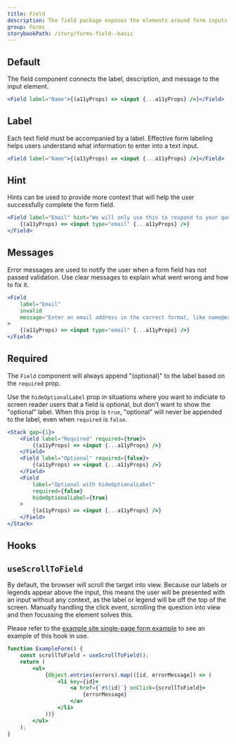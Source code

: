 ```yaml
---
title: Field
description: The field package exposes the elements around form inputs, and an API to compose them.
group: Forms
storybookPath: /story/forms-field--basic
---
```


## Default

The field component connects the label, description, and message to the input element.

```jsx live
<Field label="Name">{(a11yProps) => <input {...a11yProps} />}</Field>
```

## Label

Each text field must be accompanied by a label. Effective form labeling helps users understand what information to enter into a text input.

```jsx live
<Field label="Name">{(a11yProps) => <input {...a11yProps} />}</Field>
```

## Hint

Hints can be used to provide more context that will help the user successfully complete the form field.

```jsx live
<Field label="Email" hint="We will only use this to respond to your question">
	{(a11yProps) => <input type="email" {...a11yProps} />}
</Field>
```

## Messages

Error messages are used to notify the user when a form field has not passed validation. Use clear messages to explain what went wrong and how to fix it.

```jsx live
<Field
	label="Email"
	invalid
	message="Enter an email address in the correct format, like name@example.com"
>
	{(a11yProps) => <input type="email" {...a11yProps} />}
</Field>
```

## Required

The `Field` component will always append "(optional)" to the label based on the `required` prop.

Use the `hideOptionalLabel` prop in situations where you want to indiciate to screen reader users that a field is optional, but don't want to show the "optional" label. When this prop is `true`, "optional" will never be appended to the label, even when `required` is `false`.

```jsx live
<Stack gap={1}>
	<Field label="Required" required={true}>
		{(a11yProps) => <input {...a11yProps} />}
	</Field>
	<Field label="Optional" required={false}>
		{(a11yProps) => <input {...a11yProps} />}
	</Field>
	<Field
		label="Optional with hideOptionalLabel"
		required={false}
		hideOptionalLabel={true}
	>
		{(a11yProps) => <input {...a11yProps} />}
	</Field>
</Stack>
```

## Hooks

## `useScrollToField`

By default, the browser will scroll the target into view. Because our labels or legends appear above the input, this means the user will be presented with an input without any context, as the label or legend will be off the top of the screen. Manually handling the click event, scrolling the question into view and then focussing the element solves this.

Please refer to the [example site single-page form example](https://design-system.agriculture.gov.au/example-site/single-page-form) to see an example of this hook in use.

```jsx
function ExampleForm() {
	const scrollToField = useScrollToField();
	return (
		<ul>
			{Object.entries(errors).map(([id, errorMessage]) => (
				<li key={id}>
					<a href={`#${id}`} onClick={scrollToField}>
						{errorMessage}
					</a>
				</li>
			))}
		</ul>
	);
}
```
